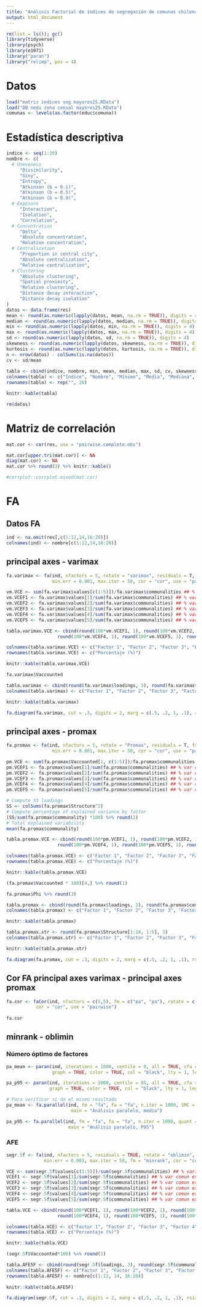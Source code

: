 ```yaml
---
title: "Análisis Factorial de índices de segregación de comunas chilenas"
output: html_document
---
```


```r
rm(list = ls()); gc()
library(tidyverse)
library(psych)
library(e1071)
library("paran")
library("relimp", pos = 4)
```

# Datos

```r
load("matriz indices seg mayores25.RData")
load("DB nedu zona censal mayores25.RData")
comunas <- levels(as.factor(educ$comuna))
```

# Estadística descriptiva

```r
indice <- seq(1:20)
nombre <- c(  
  # Uneveness
     "Dissimilarity",
     "Giny", 
     "Entropy", 
     "Atkinson (b = 0.1)",
     "Atkinson (b = 0.5)",
     "Atkinson (b = 0.9)",
  # Exposure
     "Interaction",
     "Isolation",
     "Correlation", 
  # Concentration
     "Delta", 
     "Absolute concentration",
     "Relative concentration",
  # Centralization
     "Proportion in central city", 
     "Absolute centralization", 
     "Relative centralization", 
  # Clustering
     "Absolute clustering", 
     "Spatial proximity", 
     "Relative clustering", 
     "Distance decay interaction",
     "Distance decay isolation" 
)
datos <- data.frame(res)
mean <- round(as.numeric(lapply(datos, mean, na.rm = TRUE)), digits = 4)
median <- round(as.numeric(lapply(datos, median, na.rm = TRUE)), digits = 4)
min <- round(as.numeric(lapply(datos, min, na.rm = TRUE)), digits = 4)
max <- round(as.numeric(lapply(datos, max, na.rm = TRUE)), digits = 4)
sd <- round(as.numeric(lapply(datos, sd, na.rm = TRUE)), digits = 4)
skewness <- round(as.numeric(lapply(datos, skewness, na.rm = TRUE)), digits = 4)
kurtosis <- round(as.numeric(lapply(datos, kurtosis, na.rm = TRUE)), digits = 4)
n <- nrow(datos) - colSums(is.na(datos))
cv <- sd/mean
  
tabla <- cbind(indice, nombre, min, mean, median, max, sd, cv, skewness, kurtosis, n)
colnames(tabla) <- c("Índice", "Nombre", "Mínimo", "Media", "Mediana", "Máximo", "Desviación estándar", "Coef. de variación", "Asimetría", "Curtosis", "Número de comunas")
rownames(tabla) <- rep("", 20)

knitr::kable(tabla)

rm(datos)
```

# Matriz de correlación

```r
mat.cor <- cor(res, use = "pairwise.complete.obs")

mat.cor[upper.tri(mat.cor)] <- NA 
diag(mat.cor) <- NA 
mat.cor %>% round(3) %>% knitr::kable()

#corrplot::corrplot.mixed(mat.cor)
```

# FA

## Datos FA

```r
ind <- na.omit(res[,c(1:12,14,16:20)])
colnames(ind) <- nombre[c(1:12,14,16:20)]
```


## principal axes - varimax
```r
fa.varimax <- fa(ind, nfactors = 5, rotate = "varimax", residuals = T, fm = "pa", 
                 min.err = 0.001, max.iter = 50, cor = "cor", use = "pairwise", n.obs = T)

vm.VCE <- sum(fa.varimax$values[c(1:5)])/fa.varimax$communalities ## % varianza comun explicada
vm.VCEF1 <- fa.varimax$values[1]/sum(fa.varimax$communalities) ## % var comun explicada por F1
vm.VCEF2 <- fa.varimax$values[2]/sum(fa.varimax$communalities) ## % var comun explicada por F2
vm.VCEF3 <- fa.varimax$values[3]/sum(fa.varimax$communalities) ## % var comun explicada por F3
vm.VCEF4 <- fa.varimax$values[4]/sum(fa.varimax$communalities) ## % var comun explicada por F4
vm.VCEF5 <- fa.varimax$values[5]/sum(fa.varimax$communalities) ## % var comun explicada por F5

```

```r
tabla.varimax.VCE <- cbind(round(100*vm.VCEF1, 1), round(100*vm.VCEF2, 1), round(100*vm.VCEF3, 1),
                   round(100*vm.VCEF4, 1), round(100*vm.VCEF5, 1), round(100*vm.VCE, 1))

colnames(tabla.varimax.VCE) <- c("Factor 1", "Factor 2", "Factor 3", "Factor 4", "Factor 5", "Total")
rownames(tabla.varimax.VCE) <- c("Porcentaje (%)")

knitr::kable(tabla.varimax.VCE)

fa.varimax$Vaccounted
```

```r
tabla.varimax <- cbind(round(fa.varimax$loadings, 3), round(fa.varimax$communality, 3))
colnames(tabla.varimax) <- c("Factor 1", "Factor 2", "Factor 3", "Factor 4", "Factor 5", "Comunalidad")

knitr::kable(tabla.varimax)
```

```r
fa.diagram(fa.varimax, cut = .3, digits = 2, marg = c(.5, .2, 1, .1), rsize = .3)
```

## principal axes - promax
```r
fa.promax <- fa(ind, nfactors = 5, rotate = "Promax", residuals = T, fm = "pa", 
                 min.err = 0.001, max.iter = 50, cor = "cor", use = "pairwise", n.obs = T)

pm.VCE <- sum(fa.promax$Vaccounted[1, c(1:5)])/fa.promax$communalities ## % varianza comun explicada
pm.VCEF1 <- fa.promax$values[1]/sum(fa.promax$communalities) ## % var comun explicada por F1
pm.VCEF2 <- fa.promax$values[2]/sum(fa.promax$communalities) ## % var comun explicada por F2
pm.VCEF3 <- fa.promax$values[3]/sum(fa.promax$communalities) ## % var comun explicada por F3
pm.VCEF4 <- fa.promax$values[4]/sum(fa.promax$communalities) ## % var comun explicada por F4
pm.VCEF5 <- fa.promax$values[5]/sum(fa.promax$communalities) ## % var comun explicada por F5

# Compute SS loadings
SS <- colSums(fa.promax$Structure^2)
# Compute percentage of explained variance by factor
(SS/sum(fa.promax$communality) *100) %>% round(1)
# Total explained variability
mean(fa.promax$communality)
```

```r
tabla.promax.VCE <- cbind(round(100*pm.VCEF1, 1), round(100*pm.VCEF2, 1), round(100*pm.VCEF3, 1),
                   round(100*pm.VCEF4, 1), round(100*pm.VCEF5, 1), round(100*pm.VCE, 1))

colnames(tabla.promax.VCE) <- c("Factor 1", "Factor 2", "Factor 3", "Factor 4", "Factor 5", "Total")
rownames(tabla.promax.VCE) <- c("Porcentaje (%)")

knitr::kable(tabla.promax.VCE)

(fa.promax$Vaccounted * 100)[4,] %>% round(1) 

fa.promax$Phi %>% round(3)
```

```r
tabla.promax <- cbind(round(fa.promax$loadings, 3), round(fa.promax$communality, 3))
colnames(tabla.promax) <- c("Factor 1", "Factor 2", "Factor 3", "Factor 4", "Factor 5", "Comunalidad")

knitr::kable(tabla.promax)

tabla.promax.str <- round(fa.promax$Structure[1:18, 1:5], 3)
colnames(tabla.promax.str) <- c("Factor 1", "Factor 2", "Factor 3", "Factor 4", "Factor 5")

knitr::kable(tabla.promax.str)
```

```r
fa.diagram(fa.promax, cut = .3, digits = 2, marg = c(.5, .2, 1, .1), rsize = .3)
```



## Cor FA principal axes varimax - principal axes promax
```r
fa.cor <- faCor(ind, nfactors = c(5,5), fm = c("pa", "pa"), rotate = c("varimax", "Promax"), 
           cor = "cor", use = "pairwise")
  
fa.cor
```
## minrank - oblimin

### Número óptimo de factores

```r
pa_mean <- paran(ind, iterations = 1000, centile = 0, all = TRUE, cfa = TRUE,
                 graph = TRUE, color = TRUE, col = "black", lty = 1, legend = FALSE)

pa_p95 <- paran(ind, iterations = 1000, centile = 95, all = TRUE, cfa = TRUE,
                graph = TRUE, color = TRUE, col = "black", lty = 1, legend = FALSE)
```

```r
# Para verificar si da el mismo resultado
pa_mean <- fa.parallel(ind, fm = "fa", fa = "fa", n.iter = 1000, SMC = TRUE,
                        main = "Análisis paralelo, media")

pa_p95 <- fa.parallel(ind, fm = "fa", fa = "fa", n.iter = 1000, quant = .95, SMC = TRUE,
                       main = "Análisis paralelo, P95")
```

### AFE

```r
segr.5f <- fa(ind, nfactors = 5, residuals = TRUE, rotate = "oblimin", 
              min.err = 0.001, max.iter = 50, fm = "minrank", cor = "cor")

VCE <- sum(segr.5f$values[c(1:5)])/sum(segr.5f$communalities) ## % varianza comun explicada
VCEF1 <- segr.5f$values[1]/sum(segr.5f$communalities) ## % var comun explicada por F1
VCEF2 <- segr.5f$values[2]/sum(segr.5f$communalities) ## % var comun explicada por F2
VCEF3 <- segr.5f$values[3]/sum(segr.5f$communalities) ## % var comun explicada por F3
VCEF4 <- segr.5f$values[4]/sum(segr.5f$communalities) ## % var comun explicada por F4
VCEF5 <- segr.5f$values[5]/sum(segr.5f$communalities) ## % var comun explicada por F5
```

```r
tabla.VCE <- cbind(round(100*VCEF1, 1), round(100*VCEF2, 1), round(100*VCEF3, 1),
                   round(100*VCEF4, 1), round(100*VCEF5, 1), round(100*VCE, 1))

colnames(tabla.VCE) <- c("Factor 1", "Factor 2", "Factor 3", "Factor 4", "Factor 5", "Total")
rownames(tabla.VCE) <- c("Porcentaje (%)")

knitr::kable(tabla.VCE)

(segr.5f$Vaccounted*100) %>% round(1)
```

```r
tabla.AFE5F <- cbind(round(segr.5f$loadings, 3), round(segr.5f$communality, 3))
colnames(tabla.AFE5F) <- c("Factor 1", "Factor 2", "Factor 3", "Factor 4", "Factor 5", "Comunalidad")
rownames(tabla.AFE5F) <- nombre[c(1:12, 14, 16:20)]
  
knitr::kable(tabla.AFE5F)
```

```r
fa.diagram(segr.5f, cut = .3, digits = 2, marg = c(.5, .2, 1, .1), rsize = .3)
```